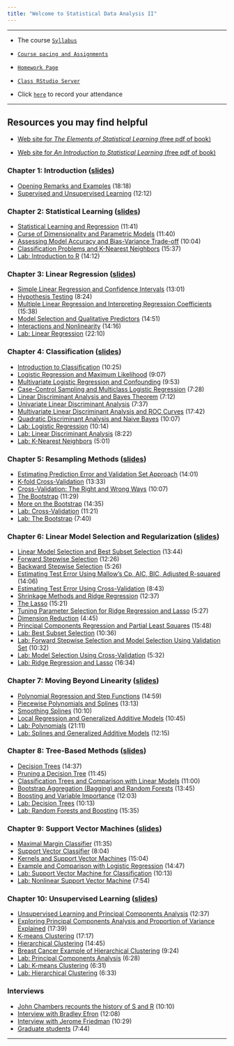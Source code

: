 ```yaml
---
title: "Welcome to Statistical Data Analysis II"
---
```



***

* The course [`Syllabus`](./Syllabus/STT3851Fall2022Syllabus.html)

* [`Course pacing and Assignments`](./Assignments/AssignmentsSTT3851Fall2022.html) 

* [`Homework Page`](./Homework/HomewrokPage.html)

* [`Class RStudio Server`](https://mathr.math.appstate.edu) 

* Click [`here`](https://forms.gle/u2f5gqa7wTHLjieYA) to record your attendance

 <!--* [Flow Control](./Rmarkdown/FlowControl.html)-->

<!--* [The Bootstrap](./Rmarkdown/TheBootstrap.html)-->

***
<!--
* Click [`here`](https://appstate.zoom.us/j/91800839744?pwd=dTE0QURXK2FWeTNmNG45MzNHUFJrUT09) for attending class via Zoom due to Covid-19 concerns --- (Must inform me before using this option)

***-->

## Resources you may find helpful

* [Web site for _The Elements of Statistical Learning_ (free pdf of book)](http://statweb.stanford.edu/~tibs/ElemStatLearn/)

* [Web site for _An Introduction to Statistical Learning_ (free pdf of book)](http://www-bcf.usc.edu/~gareth/ISL/)


### Chapter 1: Introduction ([slides](https://lagunita.stanford.edu/c4x/HumanitiesScience/StatLearning/asset/introduction.pdf))

* [Opening Remarks and Examples](https://www.youtube.com/watch?v=2wLfFB_6SKI) (18:18)
* [Supervised and Unsupervised Learning](https://www.youtube.com/watch?v=LvaTokhYnDw) (12:12)

### Chapter 2: Statistical Learning ([slides](https://class.stanford.edu/c4x/HumanitiesScience/StatLearning/asset/statistical_learning.pdf))

* [Statistical Learning and Regression](https://www.youtube.com/watch?v=WjyuiK5taS8) (11:41)
* [Curse of Dimensionality and Parametric Models](https://www.youtube.com/watch?v=UvxHOkYQl8g) (11:40)
* [Assessing Model Accuracy and Bias-Variance Trade-off](https://www.youtube.com/watch?v=VusKAosxxyk) (10:04)
* [Classification Problems and K-Nearest Neighbors](https://www.youtube.com/watch?v=vVj2itVNku4) (15:37)
* [Lab: Introduction to R](https://www.youtube.com/watch?v=jwBgGS_4RQA) (14:12)

### Chapter 3: Linear Regression ([slides](https://class.stanford.edu/c4x/HumanitiesScience/StatLearning/asset/linear_regression.pdf))

* [Simple Linear Regression and Confidence Intervals](https://www.youtube.com/watch?v=PsE9UqoWtS4) (13:01)
* [Hypothesis Testing ](https://www.youtube.com/watch?v=J6AdoiNUyWI) (8:24)
* [Multiple Linear Regression and Interpreting Regression Coefficients ](https://www.youtube.com/watch?v=1hbCJyM9ccs) (15:38)
* [Model Selection and Qualitative Predictors](https://www.youtube.com/watch?v=3T6RXmIHbJ4) (14:51)
* [Interactions and Nonlinearity](https://www.youtube.com/watch?v=IFzVxLv0TKQ) (14:16)
* [Lab: Linear Regression](https://www.youtube.com/watch?v=5ONFqIk3RFg) (22:10)

### Chapter 4: Classification ([slides](https://class.stanford.edu/c4x/HumanitiesScience/StatLearning/asset/classification.pdf))

* [Introduction to Classification](https://www.youtube.com/watch?v=sqq21-VIa1c) (10:25)
* [Logistic Regression and Maximum Likelihood](https://www.youtube.com/watch?v=31Q5FGRnxt4) (9:07)
* [Multivariate Logistic Regression and Confounding](Multivariate Logistic Regression and Confounding) (9:53)
* [Case-Control Sampling and Multiclass Logistic Regression](Case-Control Sampling and Multiclass Logistic Regression) (7:28)
* [Linear Discriminant Analysis and Bayes Theorem](https://www.youtube.com/watch?v=RfrGiG1Hm3M) (7:12)
* [Univariate Linear Discriminant Analysis](https://www.youtube.com/watch?v=QG0pVJXT6EU) (7:37)
* [Multivariate Linear Discriminant Analysis and ROC Curves](https://www.youtube.com/watch?v=X4VDZDp2vqw) (17:42)
* [Quadratic Discriminant Analysis and Naive Bayes](https://www.youtube.com/watch?v=6FiNGTYAOAA) (10:07)
* [Lab: Logistic Regression](https://www.youtube.com/watch?v=TxvEVc8YNlU) (10:14)
* [Lab: Linear Discriminant Analysis](https://www.youtube.com/watch?v=2cl7JiPzkBY) (8:22)
* [Lab: K-Nearest Neighbors](https://www.youtube.com/watch?v=9TVVF7CS3F4) (5:01)

### Chapter 5: Resampling Methods ([slides](https://class.stanford.edu/c4x/HumanitiesScience/StatLearning/asset/cv_boot.pdf))

* [Estimating Prediction Error and Validation Set Approach](https://www.youtube.com/watch?v=_2ij6eaaSl0) (14:01)
* [K-fold Cross-Validation](https://www.youtube.com/watch?v=nZAM5OXrktY) (13:33)
* [Cross-Validation: The Right and Wrong Ways](https://www.youtube.com/watch?v=S06JpVoNaA0) (10:07)
* [The Bootstrap](https://www.youtube.com/watch?v=p4BYWX7PTBM) (11:29)
* [More on the Bootstrap](https://www.youtube.com/watch?v=BzHz0J9a6k0) (14:35)
* [Lab: Cross-Validation](https://www.youtube.com/watch?v=6dSXlqHAoMk) (11:21)
* [Lab: The Bootstrap](https://www.youtube.com/watch?v=YVSmsWoBKnA) (7:40)

### Chapter 6: Linear Model Selection and Regularization ([slides](https://class.stanford.edu/c4x/HumanitiesScience/StatLearning/asset/model_selection.pdf))

* [Linear Model Selection and Best Subset Selection](https://www.youtube.com/watch?v=91si52nk3LA) (13:44)
* [Forward Stepwise Selection](https://www.youtube.com/watch?v=nLpJd_iKmrE) (12:26)
* [Backward Stepwise Selection ](https://www.youtube.com/watch?v=NJhMSpI2Uj8) (5:26)
* [Estimating Test Error Using Mallow’s Cp, AIC, BIC, Adjusted R-squared](https://www.youtube.com/watch?v=LkifE44myLc) (14:06)
* [Estimating Test Error Using Cross-Validation](https://www.youtube.com/watch?v=3p9JNaJCOb4) (8:43)
* [Shrinkage Methods and Ridge Regression](https://www.youtube.com/watch?v=cSKzqb0EKS0) (12:37)
* [The Lasso](https://www.youtube.com/watch?v=A5I1G1MfUmA) (15:21)
* [Tuning Parameter Selection for Ridge Regression and Lasso](https://www.youtube.com/watch?v=xMKVUstjXBE) (5:27)
* [Dimension Reduction](https://www.youtube.com/watch?v=QlyROnAjnEk) (4:45)
* [Principal Components Regression and Partial Least Squares ](https://www.youtube.com/watch?v=eYxwWGJcOfw) (15:48)
* [Lab: Best Subset Selection](https://www.youtube.com/watch?v=3kwdDGnV8MM) (10:36)
* [Lab: Forward Stepwise Selection and Model Selection Using Validation Set](https://www.youtube.com/watch?v=mv-vdysZIb4) (10:32)
* [Lab: Model Selection Using Cross-Validation](https://www.youtube.com/watch?v=F8MMHCCoALU) (5:32)
* [Lab: Ridge Regression and Lasso ](https://www.youtube.com/watch?v=1REe3qSotx8) (16:34)

### Chapter 7: Moving Beyond Linearity ([slides](https://class.stanford.edu/c4x/HumanitiesScience/StatLearning/asset/nonlinear.pdf))

* [Polynomial Regression and Step Functions ](https://www.youtube.com/watch?v=gtXQXA7qF3c) (14:59)
* [Piecewise Polynomials and Splines](https://www.youtube.com/watch?v=7ZIqzTNB8lk) (13:13)
* [Smoothing Splines](https://www.youtube.com/watch?v=mxXHJa1DsWQ) (10:10)
* [Local Regression and Generalized Additive Models](https://www.youtube.com/watch?v=N2hBXqPiegQ) (10:45)
* [Lab: Polynomials](https://www.youtube.com/watch?v=uQBnDGu6TYU) (21:11)
* [Lab: Splines and Generalized Additive Models](https://www.youtube.com/watch?v=DCn83aXXuHc) (12:15)

### Chapter 8:  Tree-Based Methods ([slides](https://class.stanford.edu/c4x/HumanitiesScience/StatLearning/asset/trees.pdf))

* [Decision Trees](https://www.youtube.com/watch?v=6ENTbK3yQUQ) (14:37)
* [Pruning a Decision Tree](https://www.youtube.com/watch?v=GfPR7Xhdokc) (11:45)
* [Classification Trees and Comparison with Linear Models](https://www.youtube.com/watch?v=hPEJoITBbQ4) (11:00)
* [Bootstrap Aggregation (Bagging) and Random Forests](https://www.youtube.com/watch?v=lq_xzBRIWm4) (13:45)
* [Boosting and Variable Importance](https://www.youtube.com/watch?v=U3MdBNysk9w) (12:03)
* [Lab: Decision Trees](https://www.youtube.com/watch?v=0wZUXtvAtDc) (10:13)
* [Lab: Random Forests and Boosting ](https://www.youtube.com/watch?v=IY7oWGXb77o) (15:35)

### Chapter 9: Support Vector Machines ([slides](https://class.stanford.edu/c4x/HumanitiesScience/StatLearning/asset/svm.pdf))

* [Maximal Margin Classifier](https://www.youtube.com/watch?v=QpbynqiTCsY) (11:35)
* [Support Vector Classifier](https://www.youtube.com/watch?v=xKsTsGE7KpI) (8:04)
* [Kernels and Support Vector Machines](https://www.youtube.com/watch?v=dm32QvCW7wE) (15:04)
* [Example and Comparison with Logistic Regression](https://www.youtube.com/watch?v=mI18GD4_ysE) (14:47)
* [Lab: Support Vector Machine for Classification](https://www.youtube.com/watch?v=qhyyufR0930) (10:13)
* [Lab: Nonlinear Support Vector Machine](https://www.youtube.com/watch?v=L3n2VF7yKkk) (7:54)

### Chapter 10: Unsupervised Learning ([slides](https://class.stanford.edu/c4x/HumanitiesScience/StatLearning/asset/unsupervised.pdf))

* [Unsupervised Learning and Principal Components Analysis ](https://www.youtube.com/watch?v=ipyxSYXgzjQ) (12:37)
* [Exploring Principal Components Analysis and Proportion of Variance Explained](https://www.youtube.com/watch?v=dbuSGWCgdzw) (17:39)
* [K-means Clustering](https://www.youtube.com/watch?v=aIybuNt9ps4) (17:17)
* [Hierarchical Clustering](Hierarchical Clustering ) (14:45)
* [Breast Cancer Example of Hierarchical Clustering](https://www.youtube.com/watch?v=yUJcTpWNY_o) (9:24)
* [Lab: Principal Components Analysis](https://www.youtube.com/watch?v=lFHISDj_4EQ) (6:28)
* [Lab: K-means Clustering](https://www.youtube.com/watch?v=YDubYJsZ9iM) (6:31)
* [Lab: Hierarchical Clustering](https://www.youtube.com/watch?v=4u3zvtfqb7w) (6:33)

### Interviews

* [John Chambers recounts the history of S and R](http://blog.revolutionanalytics.com/2014/01/john-chambers-recounts-the-history-of-s-and-r.html) (10:10)
* [Interview with Bradley Efron](https://www.youtube.com/watch?v=6l9V1sINzhE) (12:08)
* [Interview with Jerome Friedman](https://www.youtube.com/watch?v=79tR7BvYE6w) (10:29)
* [Graduate students](https://www.youtube.com/watch?v=MEMGOlJxxz0) (7:44)

* * *